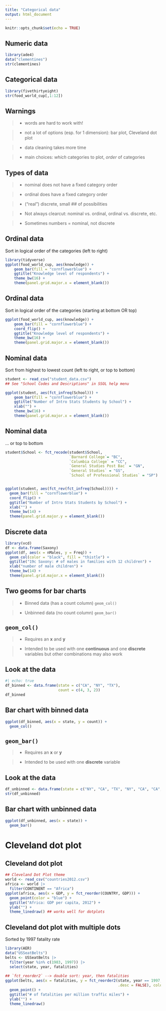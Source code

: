 ```yaml
---
title: "Categorical data"
output: html_document
---
```


```r
knitr::opts_chunk$set(echo = TRUE)
```


## Numeric data

```r
library(ade4)
data("clementines")
str(clementines)
```

## Categorical data

```r
library(fivethirtyeight)
str(food_world_cup[,1:12])
```

## Warnings


> - words are hard to work with!

> - not a lot of options (esp. for 1 dimension): bar plot, Cleveland dot plot

> - data cleaning takes more time

> - main choices: *which* categories to plot, *order* of categories


## Types of data


> - nominal does not have a fixed category order

> - ordinal does have a fixed category order

> - ("real") discrete, small ## of possibilities

> - Not always clearcut: nominal vs. ordinal, ordinal vs. discrete, etc.

> - Sometimes numbers = nominal, not discrete


## Ordinal data


Sort in logical order of the categories (left to right)

```r
library(tidyverse)
ggplot(food_world_cup, aes(knowledge)) +
    geom_bar(fill = "cornflowerblue") +
    ggtitle("Knowledge level of respondents") +
    theme_bw(16) +
    theme(panel.grid.major.x = element_blank())
```


## Ordinal data


Sort in logical order of the categories (starting at bottom OR top)

```r
ggplot(food_world_cup, aes(knowledge)) +
    geom_bar(fill = "cornflowerblue") +
    coord_flip() +
    ggtitle("Knowledge level of respondents") +
    theme_bw(16) +
    theme(panel.grid.major.x = element_blank())
```

## Nominal data


Sort from highest to lowest count (left to right, or top to bottom)

```r
student <- read_csv("student_data.csv")
## See "School Codes and Descriptions" in SSOL help menu

ggplot(student, aes(fct_infreq(School))) +
    geom_bar(fill = "cornflowerblue") +
    ggtitle("Number of Intro Stats Students by School") +
    xlab("") +
    theme_bw(16) +
    theme(panel.grid.major.x = element_blank())
```

## Nominal data


... or top to bottom 
```r
student$School <- fct_recode(student$School,
                             `Barnard College`= "BC",
                             `Columbia College` = "CC",
                             `General Studies Post Bac` = "GN",
                             `General Studies` = "GS",
                             `School of Professional Studies` = "SP")


ggplot(student, aes(fct_rev(fct_infreq(School)))) +
  geom_bar(fill = "cornflowerblue") +
  coord_flip() +
  ggtitle("Number of Intro Stats Students by School") +
  xlab("") +
  theme_bw(14) +
  theme(panel.grid.major.y = element_blank())
```

## Discrete data


```r
library(vcd)
df <- data.frame(Saxony)
ggplot(df, aes(x = nMales, y = Freq)) +
  geom_col(color = "black", fill = "thistle") +
  ggtitle("19c Saxony: # of males in families with 12 children") +
  xlab("number of male children") +
  theme_bw(14) +
  theme(panel.grid.major.x = element_blank())
```

## Two geoms for bar charts


> - Binned data (has a count column) `geom_col()`

> - Unbinned data (no count column)  `geom_bar()`


## `geom_col()`


> - Requires an **x** and **y**

> - Intended to be used with one **continuous** and one **discrete** variables but other combinations may also work

## Look at the data


```r
#| echo: true
df_binned <- data.frame(state = c("CA", "NY", "TX"),
                        count = c(4, 3, 2))
df_binned
```

## Bar chart with binned data


```r
ggplot(df_binned, aes(x = state, y = count)) + 
  geom_col()
```

## `geom_bar()`


> - Requires an **x** or **y**


> - Intended to be used with one **discrete** variable


## Look at the data


```r
df_unbinned <- data.frame(state = c("NY", "CA", "TX", "NY", "CA", "CA", "TX", "CA", "NY"))
str(df_unbinned)
```

## Bar chart with unbinned data

```r
ggplot(df_unbinned, aes(x = state)) +
  geom_bar()
```


# Cleveland dot plot


## Cleveland dot plot


```r
## Cleveland Dot Plot theme
world <- read_csv("countries2012.csv")
africa <- world |>
  filter(CONTINENT == "Africa")
ggplot(africa, aes(x = GDP, y = fct_reorder(COUNTRY, GDP))) +
  geom_point(color = "blue") +
  ggtitle("Africa: GDP per capita, 2012") +
  ylab("") +
  theme_linedraw() ## works well for dotplots
```


## Cleveland dot plot with multiple dots


Sorted by 1997 fatality rate

```r
library(AER)
data("USSeatBelts")
belts <- USSeatBelts |>
  filter(year %in% c(1983, 1997)) |>
  select(state, year, fatalities)
 
## `fct_reorder2` --> double sort: year, then fatalities
ggplot(belts, aes(x = fatalities, y = fct_reorder2(state, year == 1997, fatalities,
                                                   .desc = FALSE), color = year)) +
  geom_point() +
  ggtitle("# of fatalities per million traffic miles") +
  ylab("") +
  theme_linedraw()
```

